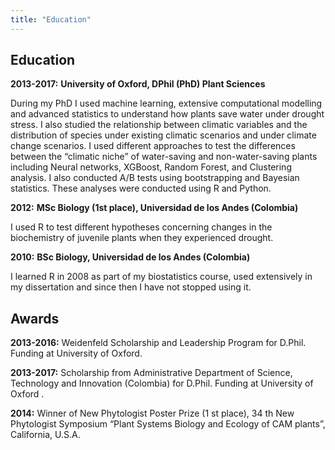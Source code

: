 ```yaml
---
title: "Education"
---
```


## Education

**2013-2017:** **University of Oxford, DPhil (PhD) Plant Sciences**

During my PhD I used machine learning, extensive computational modelling and advanced statistics to understand how plants save water under drought stress. I also studied the relationship between climatic variables and the distribution of species under existing climatic scenarios and under climate change scenarios. I used different approaches to test the differences between the "climatic niche" of water-saving and non-water-saving plants including Neural networks, XGBoost, Random Forest, and Clustering analysis. I also conducted A/B tests using bootstrapping and Bayesian statistics. These analyses were conducted using R and Python.\

**2012:** **MSc Biology (1st place), Universidad de los Andes (Colombia)**

I used R to test different hypotheses concerning changes in the biochemistry of juvenile plants when they experienced drought.

**2010:** **BSc Biology, Universidad de los Andes (Colombia)**

I learned R in 2008 as part of my biostatistics course, used extensively in my dissertation and since then I have not stopped using it.

## Awards

**2013-2016:** Weidenfeld Scholarship and Leadership Program for D.Phil. Funding at University of Oxford.

**2013-2017:** Scholarship from Administrative Department of Science, Technology and Innovation (Colombia) for D.Phil. Funding at University of Oxford .

**2014:** Winner of New Phytologist Poster Prize (1 st place), 34 th New Phytologist Symposium "Plant Systems Biology and Ecology of CAM plants", California, U.S.A.
